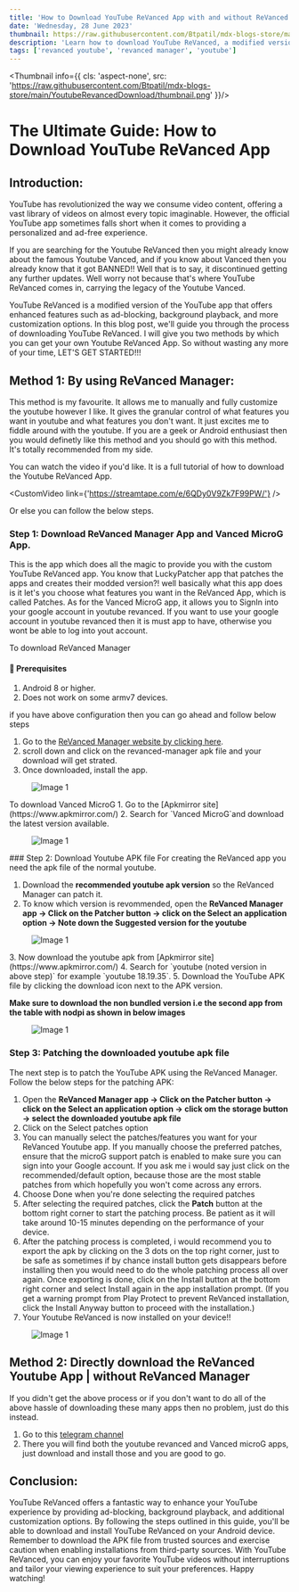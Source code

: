 ```yaml
---
title: 'How to Download YouTube ReVanced App with and without ReVanced Manager | Step-by-Step Guide + Video Tutorial'
date: 'Wednesday, 28 June 2023'
thumbnail: https://raw.githubusercontent.com/Btpatil/mdx-blogs-store/main/YoutubeRevancedDownload/thumbnail.png
description: 'Learn how to download YouTube ReVanced, a modified version of the YouTube app that offers enhanced features like ad-blocking and background playback. Follow our step-by-step tutorial to get the YouTube ReVanced APK and get the total ad-free and personalized YouTube experience.'
tags: ['revanced youtube', 'revanced manager', 'youtube']
---
```

<Thumbnail info={{
    cls: 'aspect-none',
    src: 'https://raw.githubusercontent.com/Btpatil/mdx-blogs-store/main/YoutubeRevancedDownload/thumbnail.png'
}}/>

# The Ultimate Guide: How to Download YouTube ReVanced App

## Introduction:

YouTube has revolutionized the way we consume video content, offering a vast library of videos on almost every topic imaginable. However, the official YouTube app sometimes falls short when it comes to providing a personalized and ad-free experience. 

If you are searching for the Youtube ReVanced then you might already know about the famous Youtube Vanced, and if you know about Vanced then you already know that it got BANNED!! Well that is to say, it discontinued getting any further updates. Well worry not because that's where YouTube ReVanced comes in, carrying the legacy of the Youtube Vanced. 

YouTube ReVanced is a modified version of the YouTube app that offers enhanced features such as ad-blocking, background playback, and more customization options. In this blog post, we'll guide you through the process of downloading YouTube ReVanced. I will give you two methods by which you can get your own Youtube ReVanced App. 
So without wasting any more of your time, LET'S GET STARTED!!!

## Method 1: By using ReVanced Manager:
This method is my favourite. It allows me to manually and fully customize the youtube however I like. It gives the granular control of what features you want in youtube and what features you don't want. It just excites me to fiddle around with the youtube. 
If you are a geek or Android enthusiast then you would definetly like this method and you should go with this method. It's totally recommended from my side.    

You can watch the video if you'd like. It is a full tutorial of how to download the Youtube ReVanced App.

<CustomVideo link={'https://streamtape.com/e/6QDy0V9Zk7F99PW/'} />

Or else you can follow the below steps.

### Step 1: Download ReVanced Manager App and Vanced MicroG App.
This is the app which does all the magic to provide you with the custom YouTube ReVanced app. You know that LuckyPatcher app that patches the apps and creates their modded version?! well basically what this app does is it let's you choose what features you want in the ReVanced App, which is called Patches. As for the Vanced MicroG app, it allows you to SignIn into your google account in youtube revanced. If you want to use your google account in youtube revanced then it is must app to have, otherwise you wont be able to log into yout account. 

To download ReVanced Manager

#### 📒 Prerequisites 
1. Android 8 or higher.
2. Does not work on some armv7 devices.

if you have above configuration then you can go ahead and follow below steps

1. Go to the [ReVanced Manager website by clicking here](https://github.com/revanced/revanced-manager/releases/latest).
2. scroll down and click on the revanced-manager apk file and your download will get strated.
3. Once downloaded, install the app.
<div className=' aspect-none'>
  <figure className='w-full flex justify-center'>
    <Image src="https://raw.githubusercontent.com/Btpatil/mdx-blogs-store/main/YoutubeRevancedDownload/rm.png" width={200} height={100} className="w-fit h-fit object-center object-cover" alt="Image 1" />
  </figure>
</div>
To download Vanced MicroG
1. Go to the [Apkmirror site](https://www.apkmirror.com/)
2. Search for `Vanced MicroG`and download the latest version available.
<div className=' aspect-none'>
  <figure className='w-full flex justify-center'>
    <Image src="https://raw.githubusercontent.com/Btpatil/mdx-blogs-store/main/YoutubeRevancedDownload/vanceddown.png" width={200} height={100} className="w-[80%] h-[80%] object-center object-cover" alt="Image 1" />
  </figure>
</div>
### Step 2: Download Youtube APK file 
For creating the ReVanced app you need the apk file of the normal youtube.

1. Download the <b>recommended youtube apk version</b> so the ReVanced Manager can patch it. 
2. To know which version is revommended, open the <b>ReVanced Manager app -> Click on the Patcher button -> click on the Select an application option -> Note down the Suggested version for the youtube</b> 
<div className=' aspect-none'>
  <figure className='w-full flex justify-center'>
    <Image src="https://raw.githubusercontent.com/Btpatil/mdx-blogs-store/main/YoutubeRevancedDownload/noteversion.png" width={200} height={100} className="w-[80%] h-[80%] object-center object-cover" alt="Image 1" />
  </figure>
</div>
3. Now download the youtube apk from [Apkmirror site](https://www.apkmirror.com/)
4. Search for `youtube (noted version in above step)` for example `youtube 18.19.35`.
5. Download the YouTube APK file by clicking the download icon next to the APK version. 

<b>Make sure to download the non bundled version i.e the second app from the table with nodpi as shown in below images</b>
<div className=' aspect-none'>
  <figure className='w-full flex justify-center'>
    <Image src="https://raw.githubusercontent.com/Btpatil/mdx-blogs-store/main/YoutubeRevancedDownload/ytdown.png" width={200} height={100} className="w-[80%] h-[80%] object-center object-cover" alt="Image 1" />
  </figure>
</div>

### Step 3: Patching the downloaded youtube apk file
The next step is to patch the YouTube APK using the ReVanced Manager. Follow the below steps for the patching APK:
1. Open the <b>ReVanced Manager app -> Click on the Patcher button -> click on the Select an application option -> click om the storage button -> select the downloaded youtube apk file</b>
2. Click on the Select patches option
3. You can manually select the patches/features you want for your ReVanced Youtube app. If you manually choose the preferred patches, ensure that the microG support patch is enabled to make sure you can sign into your Google account. If you ask me i would say just click on the recommended/default option, because those are the most stable patches from which hopefully you won't come across any errors.
4. Choose Done when you're done selecting the required patches
5. After selecting the required patches, click the <b>Patch</b> button at the bottom right corner to start the patching process. Be patient as it will take around 10-15 minutes depending on the performance of your device. 
6. After the patching process is completed, i would recommend you to export the apk by clicking on the 3 dots on the top right corner, just to be safe as sometimes if by chance install button gets disappears before installing then you would need to do the whole patching process all over again. Once exporting is done, click on the Install button at the bottom right corner and select Install again in the app installation prompt. (If you get a warning prompt from Play Protect to prevent ReVanced installation, click the Install Anyway button to proceed with the installation.)
4. Your Youtube ReVanced is now installed on your device!!
<div className=' aspect-none'>
  <figure className='w-full flex justify-center'>
    <Image src="https://raw.githubusercontent.com/Btpatil/mdx-blogs-store/main/YoutubeRevancedDownload/patch.png" width={200} height={100} className="w-[80%] h-[80%] object-center object-cover" alt="Image 1" />
  </figure>
</div>

## Method 2: Directly download the ReVanced Youtube App | without ReVanced Manager

If you didn't get the above process or if you don't want to do all of the above hassle of downloading these many apps then no problem, just do this instead.

1. Go to this [telegram channel](https://www.apkmirror.com/)
2. There you will find both the youtube revanced and Vanced microG apps, just download and install those and you are good to go.

## Conclusion:

YouTube ReVanced offers a fantastic way to enhance your YouTube experience by providing ad-blocking, background playback, and additional customization options. By following the steps outlined in this guide, you'll be able to download and install YouTube ReVanced on your Android device. Remember to download the APK file from trusted sources and exercise caution when enabling installations from third-party sources. With YouTube ReVanced, you can enjoy your favorite YouTube videos without interruptions and tailor your viewing experience to suit your preferences. Happy watching!

